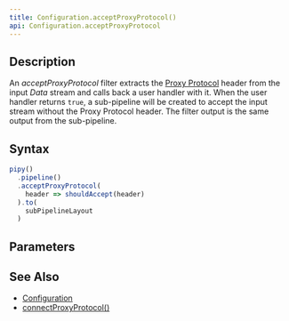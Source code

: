 ```yaml
---
title: Configuration.acceptProxyProtocol()
api: Configuration.acceptProxyProtocol
---
```


## Description

<Summary/>

<FilterDiagram
  name="acceptProxyProtocol"
  input="Data"
  output="Data"
  subInput="Data"
  subOutput="Data"
  subType="link"
/>

An _acceptProxyProtocol_ filter extracts the [Proxy Protocol](https://github.com/haproxy/haproxy/blob/master/doc/proxy-protocol.txt) header from the input _Data_ stream and calls back a user handler with it. When the user handler returns `true`, a sub-pipeline will be created to accept the input stream without the Proxy Protocol header. The filter output is the same output from the sub-pipeline.

## Syntax

``` js
pipy()
  .pipeline()
  .acceptProxyProtocol(
    header => shouldAccept(header)
  ).to(
    subPipelineLayout
  )
```

## Parameters

<Parameters/>

## See Also

* [Configuration](/reference/api/Configuration)
* [connectProxyProtocol()](/reference/api/Configuration/connectProxyProtocol)

